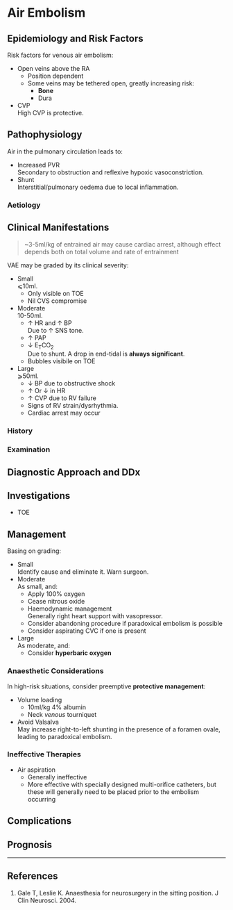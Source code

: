 # Air Embolism



## Epidemiology and Risk Factors

Risk factors for venous air embolism:

* Open veins above the RA
	* Position dependent
	* Some veins may be tethered open, greatly increasing risk:
		* **Bone**  
		* Dura
* CVP  
High CVP is protective.

## Pathophysiology

Air in the pulmonary circulation leads to:

* Increased PVR  
Secondary to obstruction and reflexive hypoxic vasoconstriction.
* Shunt  
Interstitial/pulmonary oedema due to local inflammation.


### Aetiology

## Clinical Manifestations

>~3-5ml/kg of entrained air may cause cardiac arrest, although effect depends both on total volume and rate of entrainment

VAE may be graded by its clinical severity:

* Small  
⩽10ml.
	* Only visible on TOE
	* Nil CVS compromise
* Moderate  
10-50ml.
	* ↑ HR and ↑ BP  
	Due to ↑ SNS tone.
	* ↑ PAP
	* ↓ E~T~CO~2~  
	Due to shunt. A drop in end-tidal is **always significant**.
	* Bubbles visibile on TOE
* Large  
⩾50ml.
	* ↓ BP due to obstructive shock
	* ↑ Or ↓ in HR
	* ↑ CVP due to RV failure  
	* Signs of RV strain/dysrhythmia.
	* Cardiac arrest may occur



### History

### Examination

## Diagnostic Approach and DDx

## Investigations

* TOE

## Management

Basing on grading:

* Small  
Identify cause and eliminate it. Warn surgeon.
* Moderate  
As small, and:
	* Apply 100% oxygen
	* Cease nitrous oxide
	* Haemodynamic management  
	Generally right heart support with vasopressor.
	* Consider abandoning procedure if paradoxical embolism is possible
	* Consider aspirating CVC if one is present
* Large  
As moderate, and:
	* Consider **hyperbaric oxygen**

### Anaesthetic Considerations

In high-risk situations, consider preemptive **protective management**:

* Volume loading
	* 10ml/kg 4% albumin
	* Neck *venous* tourniquet
* Avoid Valsalva  
May increase right-to-left shunting in the presence of a foramen ovale, leading to paradoxical embolism.


### Ineffective Therapies

* Air aspiration
	* Generally ineffective
	* More effective with specially designed multi-orifice catheters, but these will generally need to be placed prior to the embolism occurring


## Complications

## Prognosis


---

## References

1. Gale T, Leslie K. Anaesthesia for neurosurgery in the sitting position. J Clin Neurosci. 2004.